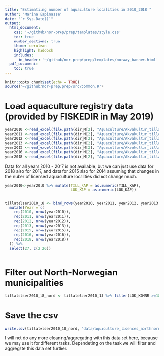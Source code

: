 ```yaml
---
title: "Estimatiing number of aquaculture localities in 2010_2018 "
author: "Marina Espinasse"
date: "`r Sys.Date()`"
output:
  html_document:
    css: '~/github/nor-prep/prep/templates/style.css'
    toc: true
    number_sections: true
    theme: cerulean
    highlight: haddock
    includes: 
      in_header: '~/github/nor-prep/prep/templates/norway_banner.html'
  pdf_document:
    toc: true
---
```

```r
knitr::opts_chunk$set(echo = TRUE)
source('~/github/nor-prep/prep/src/common.R')
```

# Load aquaculture registry data (provided by FISKEDIR in May 2019)
```r
year2010 <-read_excel(file.path(dir_M[2], "Aquaculture/Akvakultur_tillatelser_2010_2018/2010-06-28 Register-internett.xlsx"), skip = 1)
year2011 <-read_excel(file.path(dir_M[2], "Aquaculture/Akvakultur_tillatelser_2010_2018/2011-01-03 Register-internett.xlsx"), skip = 1)
year2012 <-read_excel(file.path(dir_M[2], "Aquaculture/Akvakultur_tillatelser_2010_2018/2012-12-31 Register-internett.xlsx"),skip = 1)
year2013 <-read_excel(file.path(dir_M[2], "Aquaculture/Akvakultur_tillatelser_2010_2018/2013-12-30 Akvakulturregisteret.xlsx"),skip = 1)
year2015 <-read_excel(file.path(dir_M[2], "Aquaculture/Akvakultur_tillatelser_2010_2018/2015-01-05 Akvakulturregisteret.xlsx"),skip = 1)
year2016 <-read_excel(file.path(dir_M[2], "Aquaculture/Akvakultur_tillatelser_2010_2018/2016-01-11 Akvakulturregisteret.xlsx"),skip = 1)
year2018 <-read_excel(file.path(dir_M[2], "Aquaculture/Akvakultur_tillatelser_2010_2018/2018-12-31 Akvakulturregisteret.xlsx"),skip = 1)
```

Data for all years 2010 - 2017 is not available, but we can just use data for 2018 also for 2017, and data for 2015 also for 2014 assuming that changes in the nuber of licensed aquaculture localities did not change much. 

```r
year2010<-year2010 %>% mutate(TILL_KAP = as.numeric(TILL_KAP),
                              LOK_KAP = as.numeric(LOK_KAP))


tillatelser2010_18 <- bind_rows(year2010, year2011, year2012, year2013, year2015, year2016, year2018) %>%
  mutate(Year = c(
    rep(2010, nrow(year2010)),
    rep(2011, nrow(year2011)),
    rep(2012, nrow(year2012)),
    rep(2013, nrow(year2013)),
    rep(2015, nrow(year2015)),
    rep(2016, nrow(year2016)),
    rep(2018, nrow(year2018))
  )) %>%
  select(27, c(2:26))
         
```

# Filter out North-Norwegian municipalities
```r
tillatelser2010_18_nord <- tillatelser2010_18 %>% filter(LOK_KOMNR >=1800 & 2100)
```

# Save the csv
```r
write.csv(tillatelser2010_18_nord, "data/aquaculture_lisences_northnorway_2010_2018.csv")
```

I will not do any more cleaning/aggregating with this data set here, because we may use it for different tasks. 
Dependeting on the task we will filter and aggregate this data set further.
